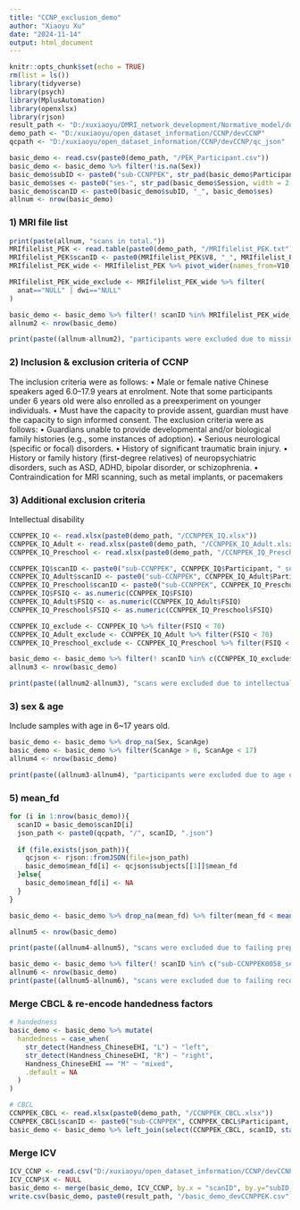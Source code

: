```yaml
---
title: "CCNP_exclusion_demo"
author: "Xiaoyu Xu"
date: "2024-11-14"
output: html_document
---
```


```r
knitr::opts_chunk$set(echo = TRUE)
rm(list = ls())
library(tidyverse)
library(psych)
library(MplusAutomation)
library(openxlsx)
library(rjson)
result_path <- "D:/xuxiaoyu/DMRI_network_development/Normative_model/demography"
demo_path <- "D:/xuxiaoyu/open_dataset_information/CCNP/devCCNP"
qcpath <- "D:/xuxiaoyu/open_dataset_information/CCNP/devCCNP/qc_json"

basic_demo <- read.csv(paste0(demo_path, "/PEK_Participant.csv"))
basic_demo <- basic_demo %>% filter(!is.na(Sex))
basic_demo$subID <- paste0("sub-CCNPPEK", str_pad(basic_demo$Participant, width = 4, pad = "0"))
basic_demo$ses <- paste0("ses-", str_pad(basic_demo$Session, width = 2, pad = "0"))
basic_demo$scanID <- paste0(basic_demo$subID, "_", basic_demo$ses)
allnum <- nrow(basic_demo)

```


### 1) MRI file list
```r
print(paste(allnum, "scans in total."))
MRIfilelist_PEK <- read.table(paste0(demo_path, "/MRIfilelist_PEK.txt"), sep = "/")
MRIfilelist_PEK$scanID <- paste0(MRIfilelist_PEK$V8, "_", MRIfilelist_PEK$V9)
MRIfilelist_PEK_wide <- MRIfilelist_PEK %>% pivot_wider(names_from=V10, values_from = V11) %>% select(scanID, anat, dwi)

MRIfilelist_PEK_wide_exclude <- MRIfilelist_PEK_wide %>% filter(
  anat=="NULL" | dwi=="NULL"
)

basic_demo <- basic_demo %>% filter(! scanID %in% MRIfilelist_PEK_wide_exclude$scanID)
allnum2 <- nrow(basic_demo)

print(paste((allnum-allnum2), "participants were excluded due to missing T1 or dwi.", allnum2, "scans left."))

```



### 2) Inclusion & exclusion criteria of CCNP
The inclusion criteria were as follows:
• Male or female native Chinese speakers aged 6.0–17.9 years at enrolment. Note that some participants under 6 years old
  were also enrolled as a preexperiment on younger individuals.
• Must have the capacity to provide assent, guardian must have the capacity to sign informed consent.
The exclusion criteria were as follows:
• Guardians unable to provide developmental and/or biological family histories (e.g., some instances of adoption).
• Serious neurological (specific or focal) disorders.
• History of significant traumatic brain injury.
• History or family history (first-degree relatives) of neuropsychiatric disorders, such as ASD, ADHD, bipolar disorder, or schizophrenia.
• Contraindication for MRI scanning, such as metal implants, or pacemakers


### 3) Additional exclusion criteria
Intellectual disability

```r
CCNPPEK_IQ <- read.xlsx(paste0(demo_path, "/CCNPPEK_IQ.xlsx"))
CCNPPEK_IQ_Adult <- read.xlsx(paste0(demo_path, "/CCNPPEK_IQ_Adult.xlsx"))
CCNPPEK_IQ_Preschool <- read.xlsx(paste0(demo_path, "/CCNPPEK_IQ_Preschool.xlsx"))

CCNPPEK_IQ$scanID <- paste0("sub-CCNPPEK", CCNPPEK_IQ$Participant, "_ses-", CCNPPEK_IQ$Session)
CCNPPEK_IQ_Adult$scanID <- paste0("sub-CCNPPEK", CCNPPEK_IQ_Adult$Participant, "_ses-", CCNPPEK_IQ_Adult$Session)
CCNPPEK_IQ_Preschool$scanID <- paste0("sub-CCNPPEK", CCNPPEK_IQ_Preschool$Participant, "_ses-", CCNPPEK_IQ_Preschool$Session)
CCNPPEK_IQ$FSIQ <- as.numeric(CCNPPEK_IQ$FSIQ)
CCNPPEK_IQ_Adult$FSIQ <- as.numeric(CCNPPEK_IQ_Adult$FSIQ)
CCNPPEK_IQ_Preschool$FSIQ <- as.numeric(CCNPPEK_IQ_Preschool$FSIQ)

CCNPPEK_IQ_exclude <- CCNPPEK_IQ %>% filter(FSIQ < 70)
CCNPPEK_IQ_Adult_exclude <- CCNPPEK_IQ_Adult %>% filter(FSIQ < 70)
CCNPPEK_IQ_Preschool_exclude <- CCNPPEK_IQ_Preschool %>% filter(FSIQ < 70)

basic_demo <- basic_demo %>% filter(! scanID %in% c(CCNPPEK_IQ_exclude$scanID))
allnum3 <- nrow(basic_demo)

print(paste((allnum2-allnum3), "scans were excluded due to intellectual disability.", allnum3, "scans left."))

```

### 3) sex & age

Include samples with age in 6~17 years old.
```r
basic_demo <- basic_demo %>% drop_na(Sex, ScanAge)
basic_demo <- basic_demo %>% filter(ScanAge > 6, ScanAge < 17)
allnum4 <- nrow(basic_demo)

print(paste((allnum3-allnum4), "participants were excluded due to age out of range.", allnum4, "scans left."))
```

### 5) mean_fd

```r
for (i in 1:nrow(basic_demo)){
  scanID = basic_demo$scanID[i]
  json_path <- paste0(qcpath, "/", scanID, ".json")
  
  if (file.exists(json_path)){
    qcjson <- rjson::fromJSON(file=json_path)
    basic_demo$mean_fd[i] <- qcjson$subjects[[1]]$mean_fd
  }else{
    basic_demo$mean_fd[i] <- NA
  }
}

basic_demo <- basic_demo %>% drop_na(mean_fd) %>% filter(mean_fd < mean(mean_fd)+3*sd(mean_fd))

allnum5 <- nrow(basic_demo)

print(paste((allnum4-allnum5), "scans were excluded due to failing preprocessing or excessive head motion.", allnum5, "scans left."))

basic_demo <- basic_demo %>% filter(! scanID %in% c("sub-CCNPPEK0058_ses-01", "sub-CCNPPEK0059_ses-01"))
allnum6 <- nrow(basic_demo)
print(paste((allnum5-allnum6), "scans were excluded due to failing reconstruction.", allnum6, "scans left."))

```

### Merge CBCL & re-encode handedness factors

```r
# handedness
basic_demo <- basic_demo %>% mutate(
  handedness = case_when(
    str_detect(Handness_ChineseEHI, "L") ~ "left",
    str_detect(Handness_ChineseEHI, "R") ~ "right",
    Handness_ChineseEHI == "M" ~ "mixed",
    .default = NA
  )
)

# CBCL
CCNPPEK_CBCL <- read.xlsx(paste0(demo_path, "/CCNPPEK_CBCL.xlsx"))
CCNPPEK_CBCL$scanID <- paste0("sub-CCNPPEK", CCNPPEK_CBCL$Participant, "_ses-", CCNPPEK_CBCL$Session)
basic_demo <- basic_demo %>% left_join(select(CCNPPEK_CBCL, scanID, starts_with("Total_Problems")), by="scanID")


```


### Merge ICV

```r
ICV_CCNP <- read.csv("D:/xuxiaoyu/open_dataset_information/CCNP/devCCNP/ICV_CCNP.txt")
ICV_CCNP$X <- NULL
basic_demo <- merge(basic_demo, ICV_CCNP, by.x = "scanID", by.y="subID_ses", all.x = T)
write.csv(basic_demo, paste0(result_path, "/basic_demo_devCCNPPEK.csv"), row.names = F)

```





